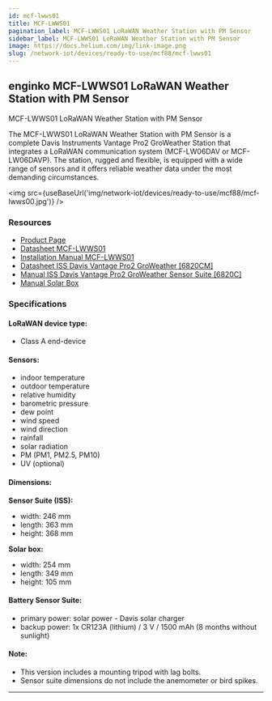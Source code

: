 ```yaml
---
id: mcf-lwws01
title: MCF-LWWS01
pagination_label: MCF-LWWS01 LoRaWAN Weather Station with PM Sensor
sidebar_label: MCF-LWWS01 LoRaWAN Weather Station with PM Sensor
image: https://docs.helium.com/img/link-image.png
slug: /network-iot/devices/ready-to-use/mcf88/mcf-lwws01
---
```



<LegacyContentBanner />

## enginko MCF-LWWS01 LoRaWAN Weather Station with PM Sensor

MCF-LWWS01 LoRaWAN Weather Station with PM Sensor

The MCF-LWWS01 LoRaWAN Weather Station with PM Sensor is a complete Davis Instruments Vantage Pro2
GroWeather Station that integrates a LoRaWAN communication system (MCF-LW06DAV or MCF-LW06DAVP). The
station, rugged and flexible, is equipped with a wide range of sensors and it offers reliable
weather data under the most demanding circumstances.

<img src={useBaseUrl('img/network-iot/devices/ready-to-use/mcf88/mcf-lwws00.jpg')} />

### Resources

- [Product Page](https://enginko.com/en/solutions/weather-station-lorawan-mcf-lwws00/)
- [Datasheet MCF-LWWS01](https://enginko.com/wp-content/uploads/2020/09/enginko%C2%AE_datasheet_MCF-LWWS00-01-02-03_EN013W01.pdf)
- [Installation Manual MCF-LWWS01](https://www.enginko.com/support/doku.php?id=manual_mcf-lwws0x)
- [Datasheet ISS Davis Vantage Pro2 GroWeather [6820CM]](https://cdn.shopify.com/s/files/1/0515/5992/3873/files/6820_6820C_Spec_Sheet_Web.pdf?v=1631307649)
- [Manual ISS Davis Vantage Pro2 GroWeather Sensor Suite [6820C]](https://cdn.shopify.com/s/files/1/0515/5992/3873/files/07395-289_UM_6820.pdf)
- [Manual Solar Box](https://cdn.shopify.com/s/files/1/0515/5992/3873/files/07395-326_IM_06612_06614.pdf)

### Specifications

#### LoRaWAN device type:

- Class A end-device

#### Sensors:

- indoor temperature
- outdoor temperature
- relative humidity
- barometric pressure
- dew point
- wind speed
- wind direction
- rainfall
- solar radiation
- PM (PM1, PM2.5, PM10)
- UV (optional)

#### Dimensions:

**Sensor Suite (ISS):**

- width: 246 mm
- length: 363 mm
- height: 368 mm

**Solar box:**

- width: 254 mm
- length: 349 mm
- height: 105 mm

#### Battery Sensor Suite:

- primary power: solar power - Davis solar charger
- backup power: 1x CR123A (lithium) / 3 V / 1500 mAh (8 months without sunlight)

#### Note:

- This version includes a mounting tripod with lag bolts.
- Sensor suite dimensions do not include the anemometer or bird spikes.

---
